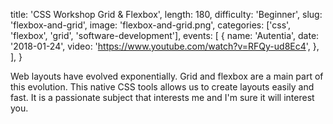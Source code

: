   title: 'CSS Workshop Grid & Flexbox',
  length: 180,
  difficulty: 'Beginner',
  slug: 'flexbox-and-grid',
  image: 'flexbox-and-grid.png',
  categories: ['css', 'flexbox', 'grid', 'software-development'],
  events: [
    {
      name: 'Autentia',
      date: '2018-01-24',
      video: 'https://www.youtube.com/watch?v=RFQy-ud8Ec4',
    },
  ],
}

Web layouts have evolved exponentially. Grid and flexbox are a main part of this evolution. This native CSS tools allows us to create layouts easily and fast. It is a passionate subject that interests me and I'm sure it will interest you.
